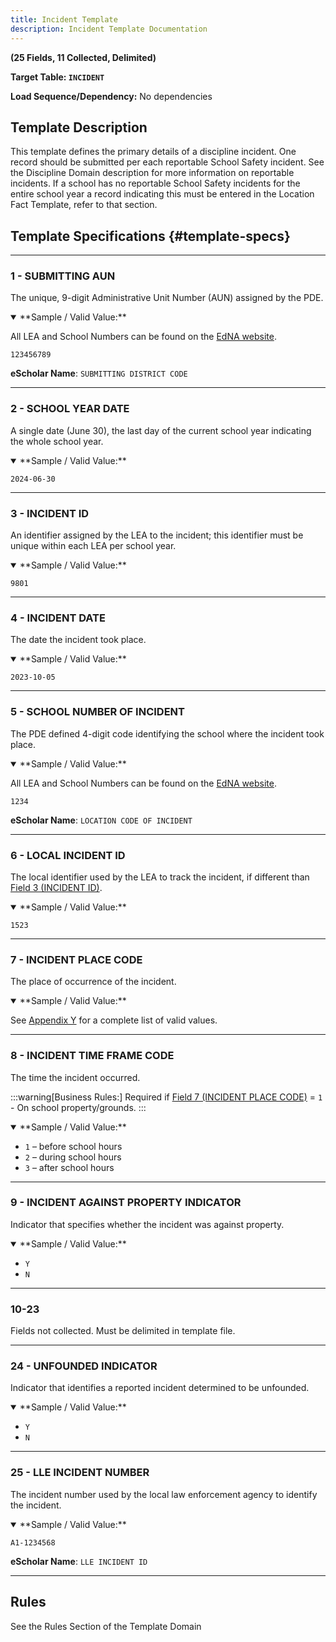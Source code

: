 ```yaml
---
title: Incident Template
description: Incident Template Documentation
---
```


**(25 Fields, 11 Collected, Delimited)**

**Target Table: `INCIDENT`**

**Load Sequence/Dependency:** No dependencies

## Template Description

This template defines the primary details of a discipline incident. One record should be submitted per each reportable School Safety incident. See the Discipline Domain description for more information on reportable incidents. If a school has no reportable School Safety incidents for the entire school year a record indicating this must be entered in the Location Fact Template, refer to that section.

## Template Specifications {#template-specs}

---
### 1 - SUBMITTING AUN
<p><Badge color="required" /> <Badge color="key" /> <Badge length={9} /></p>

The unique, 9-digit Administrative Unit Number (AUN) assigned by the PDE.

<details open>
<summary>**Sample / Valid Value:**</summary>

All LEA and School Numbers can be found on the [EdNA website](http://www.edna.pa.gov/Screens/wfHome.aspx).

`123456789`
</details>

**eScholar Name**: `SUBMITTING DISTRICT CODE`

---
### 2 - SCHOOL YEAR DATE
<p><Badge color="required" /> <Badge color="key" /> <Badge length={10} /></p>

A single date (June 30), the last day of the current school year indicating the whole school year.

<details open>
<summary>**Sample / Valid Value:**</summary>

`2024-06-30`
</details>

---
### 3 - INCIDENT ID
<p><Badge color="required" /> <Badge color="key" /> <Badge length={30} /></p>

An identifier assigned by the LEA to the incident; this identifier must be unique within each LEA per school year.

<details open>
<summary>**Sample / Valid Value:**</summary>

`9801`
</details>

---
### 4 - INCIDENT DATE
<p><Badge color="required" /> <Badge color="key" /> <Badge length={10} /></p>

The date the incident took place.

<details open>
<summary>**Sample / Valid Value:**</summary>

`2023-10-05`
</details>

---
### 5 - SCHOOL NUMBER OF INCIDENT
<p><Badge color="required" /> <Badge color="key" /> <Badge length={4} /></p>

The PDE defined 4-digit code identifying the school where the incident took place.

<details open>
<summary>**Sample / Valid Value:**</summary>

All LEA and School Numbers can be found on the [EdNA website](http://www.edna.pa.gov/Screens/wfHome.aspx).

`1234`
</details>

**eScholar Name**: `LOCATION CODE OF INCIDENT`

---
### 6 - LOCAL INCIDENT ID
<p><Badge color="optional" /> <Badge color="updateable" /> <Badge length={30} /></p>

The local identifier used by the LEA to track the incident, if different than [Field 3 (INCIDENT ID)](#3---incident-id).

<details open>
<summary>**Sample / Valid Value:**</summary>

`1523`
</details>

---
### 7 - INCIDENT PLACE CODE
<p><Badge color="required" /> <Badge color="updateable" /> <Badge length={1} /></p>

The place of occurrence of the incident.

<details open>
<summary>**Sample / Valid Value:**</summary>

See [Appendix Y](docs/appendix/appendix-Y.mdx) for a complete list of valid values.
</details>

---
### 8 - INCIDENT TIME FRAME CODE
<p><Badge color="conditional" /> <Badge color="updateable" /> <Badge length={1} /></p>

The time the incident occurred.

:::warning[Business Rules:]
Required if [Field 7 (INCIDENT PLACE CODE)](#7---incident-place-code) = `1` - On school property/grounds.
:::

<details open>
<summary>**Sample / Valid Value:**</summary>

- `1` – before school hours
- `2` – during school hours
- `3` – after school hours
</details>

---
### 9 - INCIDENT AGAINST PROPERTY INDICATOR
<p><Badge color="required" /> <Badge color="updateable" /> <Badge length={1} /></p>

Indicator that specifies whether the incident was against property.

<details open>
<summary>**Sample / Valid Value:**</summary>

- `Y`
- `N`
</details>

---
### 10-23
Fields not collected. Must be delimited in template file.

---
### 24 - UNFOUNDED INDICATOR
<p><Badge color="optional" /> <Badge color="updateable" /> <Badge length={1} /></p>

Indicator that identifies a reported incident determined to be unfounded.

<details open>
<summary>**Sample / Valid Value:**</summary>

- `Y`
- `N`
</details>

---
### 25 - LLE INCIDENT NUMBER
<p><Badge color="optional" /> <Badge color="updateable" /> <Badge length={20} /></p>

The incident number used by the local law enforcement agency to identify the incident.

<details open>
<summary>**Sample / Valid Value:**</summary>

`A1-1234568`
</details>

**eScholar Name**: `LLE INCIDENT ID`

---
## Rules

See the Rules Section of the Template Domain